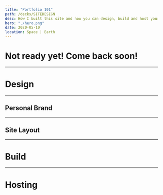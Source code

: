 ```yaml
---
title: "Portfolio 101"
path: /decks/SITEDESIGN
desc: How I built this site and how you can design, build and host your own.
hero: "./hero.png"
date: 2020-05-10
location: Space | Earth
---
```



# Not ready yet! Come back soon!


---

# Design

---

## Personal Brand

---

## Site Layout

---

# Build

---

# Hosting


